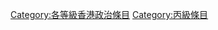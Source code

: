 {{empty category}}
{{Articles by Quality|topic=香港政治|project=香港政治|format=TOC}}
[[Category:各等級香港政治條目|Category:各等級香港政治條目]]
[[Category:丙級條目|Category:丙級條目]]